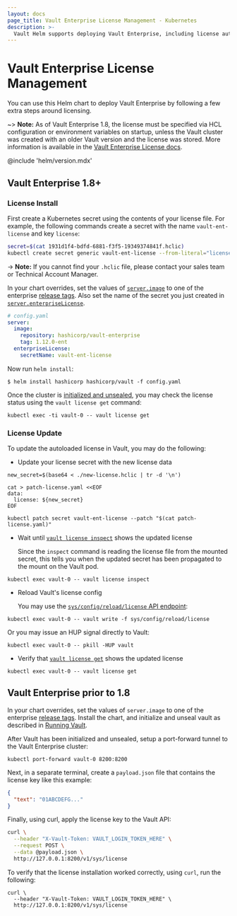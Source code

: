 ```yaml
---
layout: docs
page_title: Vault Enterprise License Management - Kubernetes
description: >-
  Vault Helm supports deploying Vault Enterprise, including license autoloading.
---
```


# Vault Enterprise License Management

You can use this Helm chart to deploy Vault Enterprise by following a few extra steps around licensing.

~> **Note:** As of Vault Enterprise 1.8, the license must be specified via HCL configuration or environment variables on startup, unless the Vault cluster was created with an older Vault version and the license was stored. More information is available in the [Vault Enterprise License docs](/docs/enterprise/license).

@include 'helm/version.mdx'

## Vault Enterprise 1.8+

### License Install

First create a Kubernetes secret using the contents of your license file. For example, the following commands create a secret with the name `vault-ent-license` and key `license`:

```bash
secret=$(cat 1931d1f4-bdfd-6881-f3f5-19349374841f.hclic)
kubectl create secret generic vault-ent-license --from-literal="license=${secret}"
```

-> **Note:** If you cannot find your `.hclic` file, please contact your sales team or Technical Account Manager.

In your chart overrides, set the values of [`server.image`](/docs/platform/k8s/helm/configuration#image-2) to one of the enterprise [release tags](https://hub.docker.com/r/hashicorp/vault-enterprise/tags). Also set the name of the secret you just created in [`server.enterpriseLicense`](/docs/platform/k8s/helm/configuration#enterpriselicense).

```yaml
# config.yaml
server:
  image:
    repository: hashicorp/vault-enterprise
    tag: 1.12.0-ent
  enterpriseLicense:
    secretName: vault-ent-license
```

Now run `helm install`:

```shell-session
$ helm install hashicorp hashicorp/vault -f config.yaml
```

Once the cluster is [initialized and unsealed](/docs/platform/k8s/helm/run), you may check the license status using the `vault license get` command:

```shell
kubectl exec -ti vault-0 -- vault license get
```

### License Update

To update the autoloaded license in Vault, you may do the following:

- Update your license secret with the new license data

```shell
new_secret=$(base64 < ./new-license.hclic | tr -d '\n')

cat > patch-license.yaml <<EOF
data:
  license: ${new_secret}
EOF

kubectl patch secret vault-ent-license --patch "$(cat patch-license.yaml)"
```

- Wait until [`vault license inspect`](/docs/commands/license/inspect) shows the updated license

  Since the `inspect` command is reading the license file from the mounted secret, this tells you when the updated secret has been propagated to the mount on the Vault pod.

```shell
kubectl exec vault-0 -- vault license inspect
```

- Reload Vault's license config

  You may use the [`sys/config/reload/license` API endpoint](/api-docs/system/config-reload#reload-license-file):

```shell
kubectl exec vault-0 -- vault write -f sys/config/reload/license
```

Or you may issue an HUP signal directly to Vault:

```shell
kubectl exec vault-0 -- pkill -HUP vault
```

- Verify that [`vault license get`](/docs/commands/license/get) shows the updated license

```shell
kubectl exec vault-0 -- vault license get
```

## Vault Enterprise prior to 1.8

In your chart overrides, set the values of `server.image` to one of the enterprise [release tags](https://hub.docker.com/r/hashicorp/vault-enterprise/tags). Install the chart, and initialize and unseal vault as described in [Running Vault](/docs/platform/k8s/helm/run).

After Vault has been initialized and unsealed, setup a port-forward tunnel to the Vault Enterprise cluster:

```shell
kubectl port-forward vault-0 8200:8200
```

Next, in a separate terminal, create a `payload.json` file that contains the license key like this example:

```json
{
  "text": "01ABCDEFG..."
}
```

Finally, using curl, apply the license key to the Vault API:

```bash
curl \
  --header "X-Vault-Token: VAULT_LOGIN_TOKEN_HERE" \
  --request POST \
  --data @payload.json \
  http://127.0.0.1:8200/v1/sys/license

```

To verify that the license installation worked correctly, using `curl`, run the following:

```shell
curl \
  --header "X-Vault-Token: VAULT_LOGIN_TOKEN_HERE" \
  http://127.0.0.1:8200/v1/sys/license
```
